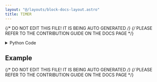 ```yaml
---
layout: "@/layouts/block-docs-layout.astro"
title: TIMER
---
```


{/* DO NOT EDIT THIS FILE! IT IS BEING AUTO GENERATED */}
{/* PLEASE REFER TO THE CONTRIBUTION GUIDE ON THE DOCS PAGE */}


<PythonDocsDisplay docstring={docstring} />

<details>
<summary>Python Code</summary>

```python
from flojoy import flojoy, DataContainer, DefaultParams
from flojoy.utils import PlotlyJSONEncoder
from flojoy.job_result_builder import JobResultBuilder
import plotly.graph_objects as go
import time
import json
from typing import Optional, cast


@flojoy
def TIMER(
    default: Optional[DataContainer] = None,
    sleep_time: float = 0,
) -> DataContainer:
    """The TIMER node sleeps for a specified number of seconds.

    Parameters
    ----------
    sleep_time : float
        number of seconds to sleep
    """

    time.sleep(sleep_time)
    result = cast(
        DataContainer,
        JobResultBuilder().from_inputs([default] if default else []).build(),
    )

    return result

```

[Find this Flojoy Block on GitHub](https://github.com/flojoy-ai/blocks/blob/main/blocks/LOGIC_GATES/TIMERS/TIMER/TIMER.py)

</details>

## Example


<GetHelpWidget />


<AppDisplay app={app} blockName="TIMER" client:visible />


<Example />

{/* DO NOT EDIT THIS FILE! IT IS BEING AUTO GENERATED */}
{/* PLEASE REFER TO THE CONTRIBUTION GUIDE ON THE DOCS PAGE */}
